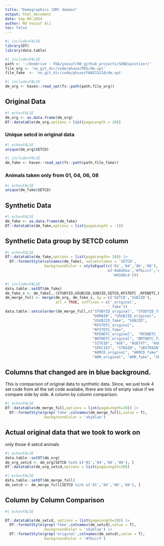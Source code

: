 ```yaml
---
title: "Demographics (DM) domain"
output: html_document
date: Sep-09-2024
author: Md Yousuf Ali
toc: false
---
```




```r
#| include=FALSE
library(DT)
library(data.table)
```



```r
#| include=FALSE
path <- '~/OneDrive - FDA/yousuf/00_github_projects/SENDsanitizer/'
file_org <- 'no_git_dir/code/phuse/PDS/dm.xpt'
file_fake  <- 'no_git_dir/code/phuse/FAKE15218/dm.xpt'
```



```r
#| include=FALSE
dm_org <- haven::read_xpt(fs::path(path,file_org))
```

##  Original Data


```r
#| echo=FALSE
dm_org <- as.data.frame(dm_org)
DT::datatable(dm_org,options = list(pageLength = 20))
```

###  Unique setcd in original data

```r
#| echo=FALSE
unique(dm_org$SETCD)
```



```r
#| include=FALSE
dm_fake <- haven::read_xpt(fs::path(path,file_fake))
```

### Animals taken only from 01, 04, 06, 08

```r
#| echo=FALSE
unique(dm_fake$SETCD)
```

## Synthetic Data


```r
#| echo=FALSE
dm_fake <- as.data.frame(dm_fake)
DT::datatable(dm_fake,options = list(pageLength = -1))
```

## Synthetic Data group by SETCD column

```r
#| echo=FALSE
DT::datatable(dm_fake,options = list(pageLength= 20)) |>
  DT::formatStyle(colnames(dm_fake), valueColumns = 'SETCD',
                  backgroundColor = styleEqual(c('01','04','06','08'),
                                               c('#a8d5ba','#fbcccf','#d2deeb',
                                                 '#d3d8c4')))

```
```r
#| include=FALSE
data.table::setDT(dm_fake)
dm_fake_s <- dm_fake[,.(STUDYID,USUBJID,SUBJID,SETCD,RFSTDTC ,RFENDTC,BRTHDTC,ARMCD,ARM)]
dm_merge_full <- merge(dm_org, dm_fake_s, by = c('SETCD','SUBJID'),
                       all = TRUE, suffixes = c('_original',
                                               '_fake'))
data.table::setcolorder(dm_merge_full,c("STUDYID_original", "STUDYID_fake",
                                        "DOMAIN", "USUBJID_original",
                                        "USUBJID_fake", "SUBJID",
                                        "RFSTDTC_original",
                                        "RFSTDTC_fake",
                                        "RFENDTC_original",  "RFENDTC_fake",
                                        "BRTHDTC_original", "BRTHDTC_fake",
                                        "SITEID", "AGE", "AGETXT", "AGEU",  "SEX",
                                        "SPECIES", "STRAIN", "SBSTRAIN",
                                        "ARMCD_original", "ARMCD_fake",
                                        "ARM_original", "ARM_fake", "SETCD"))
```

## Columns that changed are in blue background.
This is comparison of original data to synthetic data.
Since, we just took 4 set code from all the set code availabe, there are lots of
empty value if we compare side by side.
A column by column comparison.

```r
#| echo=FALSE
DT::datatable(dm_merge_full,options = list(pageLength=20)) |>
  DT::formatStyle(grep('fake',colnames(dm_merge_full),value = T),
                  backgroundColor = 'skyblue')
```

## Actual original data that we took to work on
only those 4 setcd animals

```r
#| echo=FALSE
data.table::setDT(dm_org)
dm_org_setcd <- dm_org[SETCD %in% c('01','04','06','08'), ]
DT::datatable(dm_org_setcd,options = list(pageLength=20))

```
```r
#| echo=FALSE
data.table::setDT(dm_merge_full)
dm_setcd <- dm_merge_full[SETCD %in% c('01','04','06','08'), ]
```

## Column by Column Comparison


```r
#| echo=FALSE

DT::datatable(dm_setcd, options = list(pageLength=20)) |>
  DT::formatStyle(grep('fake',colnames(dm_setcd),value = T),
                  backgroundColor = 'skyblue') |>
  DT::formatStyle(grep('original',colnames(dm_setcd),value = T),
                  backgroundColor = '#fbcccf')
```

